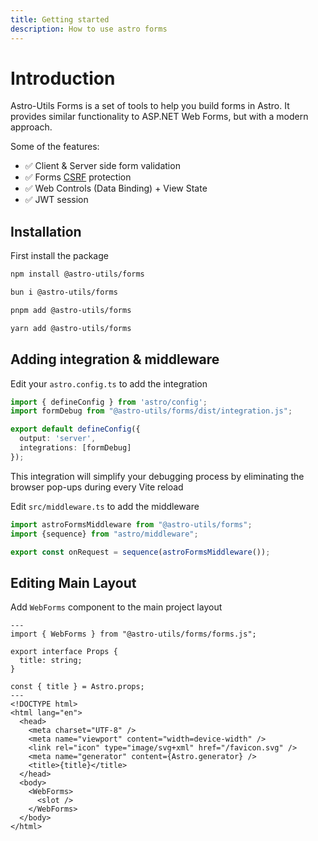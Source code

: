 ```yaml
---
title: Getting started
description: How to use astro forms
---
```



# Introduction

Astro-Utils Forms is a set of tools to help you build forms in Astro.
It provides similar functionality to ASP.NET Web Forms, but with a modern approach.

Some of the features:

- ✅ Client & Server side form validation
- ✅ Forms [CSRF](https://developer.mozilla.org/en-US/docs/Glossary/CSRF) protection
- ✅ Web Controls (Data Binding) + View State
- ✅ JWT session

## Installation

First install the package

<Tabs>
<TabItem label="npm">

```sh
npm install @astro-utils/forms
```

</TabItem>
<TabItem label="bun">

```sh
bun i @astro-utils/forms
```

</TabItem>
<TabItem label="pnpm">

```sh
pnpm add @astro-utils/forms
```

</TabItem>
<TabItem label="Yarn">

```sh
yarn add @astro-utils/forms
```

</TabItem>
</Tabs>


## Adding integration & middleware

Edit your `astro.config.ts` to add the integration
```ts
import { defineConfig } from 'astro/config';
import formDebug from "@astro-utils/forms/dist/integration.js";

export default defineConfig({
  output: 'server',
  integrations: [formDebug]
});
```

This integration will simplify your debugging process by eliminating the browser pop-ups during every Vite reload

Edit
`src/middleware.ts` to add the middleware
```ts
import astroFormsMiddleware from "@astro-utils/forms";
import {sequence} from "astro/middleware";

export const onRequest = sequence(astroFormsMiddleware());
```


## Editing Main Layout

Add `WebForms` component to the main project layout

```astro
---
import { WebForms } from "@astro-utils/forms/forms.js";

export interface Props {
  title: string;
}

const { title } = Astro.props;
---
<!DOCTYPE html>
<html lang="en">
  <head>
    <meta charset="UTF-8" />
    <meta name="viewport" content="width=device-width" />
    <link rel="icon" type="image/svg+xml" href="/favicon.svg" />
    <meta name="generator" content={Astro.generator} />
    <title>{title}</title>
  </head>
  <body>
    <WebForms>
      <slot />
    </WebForms>
  </body>
</html>
```
